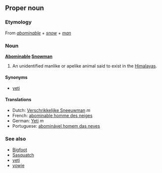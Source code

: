 ==Proper noun==
===Etymology===
From ''[[abominable]]'' + ''[[snow]]'' + ''[[man]]''

===Noun===
'''[[abominable|Abominable]] [[snowman|Snowman]]'''

#An unidentified manlike or apelike animal said to exist in the [[Himalayas]].

====Synonyms====
*[[yeti]]

====Translations====
*Dutch: [[Verschrikkelijke Sneeuwman]] ''m''
*French: [[abominable homme des neiges]]
*German: [[Yeti]] ''m''
*Portuguese: [[abominável homem das neves]]

===See also===
*[[Bigfoot]]
*[[Sasquatch]]
*[[yeti]]
*[[yowie]]